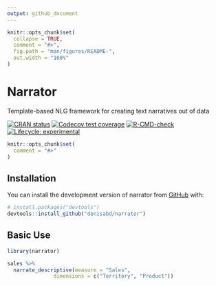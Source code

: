 ```yaml
---
output: github_document
---
```


<!-- README.md is generated from README.Rmd. Please edit that file -->

```r
knitr::opts_chunk$set(
  collapse = TRUE,
  comment = "#>",
  fig.path = "man/figures/README-",
  out.width = "100%"
)
```

# Narrator

Template-based NLG framework for creating text narratives out of data

<!-- badges: start -->
[![CRAN status](https://www.r-pkg.org/badges/version/narrator)](https://CRAN.R-project.org/package=narrator)
[![Codecov test coverage](https://codecov.io/gh/denisabd/narrator/branch/main/graph/badge.svg)](https://app.codecov.io/gh/denisabd/narrator?branch=main)
[![R-CMD-check](https://github.com/denisabd/narrator/actions/workflows/R-CMD-check.yaml/badge.svg)](https://github.com/denisabd/narrator/actions/workflows/R-CMD-check.yaml)
[![Lifecycle: experimental](https://img.shields.io/badge/lifecycle-experimental-orange.svg)](https://lifecycle.r-lib.org/articles/stages.html#experimental)
<!-- badges: end -->


```r
knitr::opts_chunk$set(
  comment = "#>"
)
```


## Installation

You can install the development version of narrator from [GitHub](https://github.com/) with:

```r
# install.packages("devtools")
devtools::install_github("denisabd/narrator")
```


## Basic Use

```r
library(narrator)

sales %>%
  narrate_descriptive(measure = "Sales",
               dimensions = c("Territory", "Product"))
```

